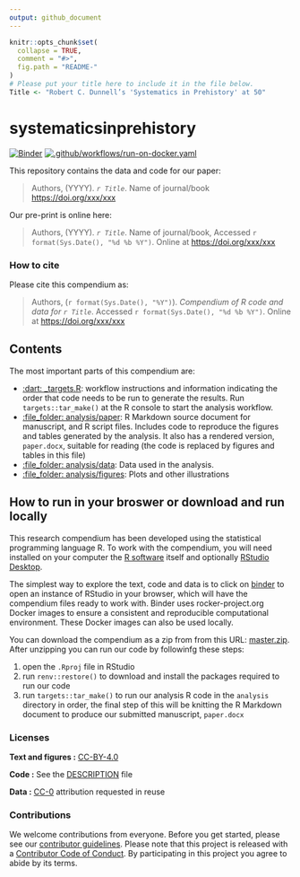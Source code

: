 ```yaml
---
output: github_document
---
```


<!-- README.md is generated from README.Rmd. Please edit that file -->

```r
knitr::opts_chunk$set(
  collapse = TRUE,
  comment = "#>",
  fig.path = "README-"
)
# Please put your title here to include it in the file below.
Title <- "Robert C. Dunnell’s 'Systematics in Prehistory' at 50"
```

# systematicsinprehistory

[![Binder](https://mybinder.org/badge_logo.svg)](https://mybinder.org/v2/gh/benmarwick/systematicsinprehistory/master?urlpath=rstudio)  [![.github/workflows/run-on-docker.yaml](https://github.com/benmarwick/systematicsinprehistory/actions/workflows/run-on-docker.yaml/badge.svg)](https://github.com/benmarwick/systematicsinprehistory/actions/workflows/run-on-docker.yaml)

This repository contains the data and code for our paper:

> Authors, (YYYY). _`r Title`_. Name of journal/book <https://doi.org/xxx/xxx>

Our pre-print is online here:

> Authors, (YYYY). _`r Title`_. Name of journal/book, Accessed `r format(Sys.Date(), "%d %b %Y")`. Online at <https://doi.org/xxx/xxx>


### How to cite

Please cite this compendium as:

> Authors, (`r format(Sys.Date(), "%Y")`). _Compendium of R code and data for `r Title`_. Accessed `r format(Sys.Date(), "%d %b %Y")`. Online at <https://doi.org/xxx/xxx>

## Contents

The most important parts of this compendium are:

-   [:dart: \_targets.R](_targets.R): workflow instructions and
    information indicating the order that code needs to be run to
    generate the results. Run `targets::tar_make()` at the R console to
  start the analysis workflow.    
  - [:file\_folder: analysis/paper](/analysis/paper): R Markdown source document
    for manuscript, and R script files. Includes code to reproduce the figures and
    tables generated by the analysis. It also has a rendered version,
    `paper.docx`, suitable for reading (the code is replaced by figures
    and tables in this file)
  - [:file\_folder: analysis/data](/analysis/data): Data used in the analysis.
  - [:file\_folder: analysis/figures](/analysis/figures): Plots and other
    illustrations

## How to run in your broswer or download and run locally

This research compendium has been developed using the statistical programming
language R. To work with the compendium, you will need
installed on your computer the [R software](https://cloud.r-project.org/)
itself and optionally [RStudio Desktop](https://rstudio.com/products/rstudio/download/).

The simplest way to explore the text, code and data is to click on
[binder](https://mybinder.org/v2/gh/benmarwick/systematicsinprehistory/master?urlpath=rstudio)
to open an instance of RStudio in your browser, which will have the
compendium files ready to work with. Binder uses rocker-project.org
Docker images to ensure a consistent and reproducible computational
environment. These Docker images can also be used locally.

You can download the compendium as a zip from from this URL:
[master.zip](/archive/master.zip). After unzipping you can run our code by followinfg these steps:

1. open the `.Rproj` file in RStudio      
2. run `renv::restore()` to download and install the packages required to run our code     
3. run `targets::tar_make()` to run our analysis R code in the `analysis` directory in order, the final step of this will be 
 knitting the R Markdown document to produce our submitted manuscript, `paper.docx`   

### Licenses

**Text and figures :**  [CC-BY-4.0](http://creativecommons.org/licenses/by/4.0/)

**Code :** See the [DESCRIPTION](DESCRIPTION) file

**Data :** [CC-0](http://creativecommons.org/publicdomain/zero/1.0/) attribution requested in reuse

### Contributions

We welcome contributions from everyone. Before you get started, please see our [contributor guidelines](CONTRIBUTING.md). Please note that this project is released with a [Contributor Code of Conduct](CONDUCT.md). By participating in this project you agree to abide by its terms.

